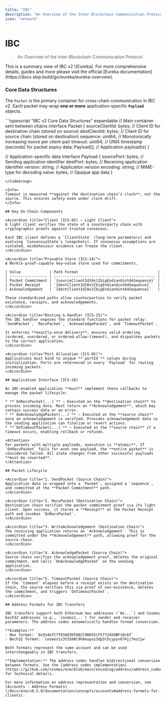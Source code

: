 ```yaml
---
title: "IBC"
description: "An Overview of the Inter-Blockchain Communication Protocol"
icon: "network"
---
```


# IBC

> An Overview of the Inter-Blockchain Communication Protocol

<Info>
  This is a summary view of IBC v2 \[Eureka]. For more comprehensive details, guides and more please visit the official [Eureka documentation](https://docs.skip.build/go/eureka/eureka-overview).
</Info>

### Core Data Structures

The `Packet` is the primary container for cross-chain communication in IBC v2. Each packet may wrap **one or more** application-specific **`Payload`** objects.

<CodeGroup>
  ```typescript "IBC v2 Core Data Structures" expandable
  // Main container sent between chains
  interface Packet {
    sourceClientId: bytes;    // Client ID for destination chain (stored on source)
    destClientId: bytes;      // Client ID for source chain (stored on destination)
    sequence: uint64;         // Monotonically increasing nonce per client-pair
    timeout: uint64;          // UNIX timestamp (seconds) for packet expiry
    data: Payload[];          // Application payload(s)
  }

  // Application-specific data
  interface Payload {
    sourcePort: bytes;  // Sending application identifier
    destPort: bytes;    // Receiving application identifier
    version: string;    // Application version
    encoding: string;   // MIME-type for decoding
    value: bytes;       // Opaque app data
  }
  ```
</CodeGroup>

<Info>
  Timeout is measured **against the destination chain’s clock**, not the source. This ensures safety even under clock drift.
</Info>

## Key On-Chain Components

<Accordion title="Client (ICS-02) – Light Client">
A light client verifies the state of a counterparty chain with cryptographic proofs against trusted consensus.

Each IBC client defines a `ClientState` (long-term parameters) and evolving `ConsensusState`s (snapshots). If consensus assumptions are violated, misbehaviour evidence can freeze the client.
</Accordion>

<Accordion title="Provable Store (ICS-24)">
A Merkle-proof-capable key–value store used for commitments.

| Value             | Path Format                                    |
| :---------------- | :--------------------------------------------- |
| Packet Commitment | `{sourceClientId}0x1{bigEndianUint64Sequence}` |
| Packet Receipt    | `{destClientId}0x3{bigEndianUint64Sequence}`   |
| Acknowledgement   | `{destClientId}0x2{bigEndianUint64Sequence}`   |

These standardized paths allow counterparties to verify packet existence, receipts, and acknowledgements.
</Accordion>

<Accordion title="Routing & Handler (ICS-25)">
The IBC handler exposes the standard functions for packet relay:
`SendPacket`, `RecvPacket`, `AcknowledgePacket`, and `TimeoutPacket`.

It enforces **exactly-once delivery**, ensures valid ordering (ordered, unordered, or ordered-allow-timeout), and dispatches packets to the correct application.
</Accordion>

<Accordion title="Port Allocation (ICS-05)">
Applications must bind to unique **`portId`** values during initialization. Ports are referenced in every `Payload` for routing incoming packets.
</Accordion>

## Application Interface (ICS-26)

An IBC-enabled application **must** implement these callbacks to manage the packet lifecycle:

* **`OnRecvPacket(...)`** – Executed on the **destination chain** to process incoming data. Must return an **Acknowledgement**, which may contain success data or an error.
* **`OnAcknowledgePacket(...)`** – Executed on the **source chain** once an acknowledgement is verified. Provides acknowledgement data so the sending application can finalize or revert actions.
* **`OnTimeoutPacket(...)`** – Executed on the **source chain** if a timeout occurs, enabling rollback or refunds.

<Attention>
For packets with multiple payloads, execution is **atomic**. If `OnRecvPacket` fails for even one payload, the **entire packet** is considered failed. All state changes from other successful payloads **must be reverted**.
</Attention>

## Packet Lifecycle

<Accordion title="1. SendPacket (Source Chain)">
Application data is wrapped into a `Packet`, assigned a `sequence`, and committed at the **Packet Commitment** path.
</Accordion>

<Accordion title="2. RecvPacket (Destination Chain)">
Destination chain verifies the packet commitment proof via its light client. Upon success, it stores a **Receipt** at the Packet Receipt path and invokes `OnRecvPacket`.
</Accordion>

<Accordion title="3. WriteAcknowledgement (Destination Chain)">
The receiving application returns an `Acknowledgement`. This is committed under the **Acknowledgement** path, allowing proof for the source chain.
</Accordion>

<Accordion title="4. AcknowledgePacket (Source Chain)">
Source chain verifies the acknowledgement proof, deletes the original commitment, and calls `OnAcknowledgePacket` on the sending application.
</Accordion>

<Accordion title="5. TimeoutPacket (Source Chain)">
If the `timeout` elapses before a receipt exists on the destination chain, the source verifies this via proof of non-existence, deletes the commitment, and triggers `OnTimeoutPacket`.
</Accordion>

## Address Formats for IBC Transfers

IBC transfers support both Ethereum hex addresses (`0x...`) and Cosmos bech32 addresses (e.g., `cosmos1...`) for sender and receiver parameters. The address codec automatically handles format conversion.

**Examples:**
- Hex format: `0x91defC7fE5603DFA8CC9B655cF5772459BF10c6f`
- Bech32 format: `cosmos1z3t55m0l9h0eupuz3dp5t5cypyv674jj7mz2jw`

Both formats represent the same account and can be used interchangeably in IBC transfers.

**Implementation:** The address codec handles bidirectional conversion between formats. See the [address codec implementation](https://github.com/cosmos/evm/blob/main/encoding/address/address_codec.go) for technical details.

For more information on address representation and conversion, see [Accounts - Address Formats](/docs/evm/v0.5.0/documentation/concepts/accounts#address-formats-for-clients).

```
